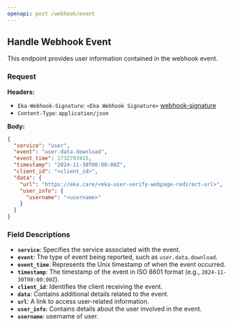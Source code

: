 ```yaml
---
openapi: post /webhook/event
---
```





## Handle Webhook Event
This endpoint provides user information contained in the webhook event.

### Request

**Headers:**

- `Eka-Webhook-Signature`: `<Eka Webhook Signature>` [webhook-signature](/api-reference/connect/webhooks/webhook-signature)
- `Content-Type`: `application/json`

**Body:**

```json
{
  "service": "user",
  "event": "user.data.download",
  "event_time": 1732793415,
  "timestamp": "2024-11-30T00:00:00Z",
  "client_id": "<client_id>",
  "data": {
    "url": "https://eka.care/<eka-user-verify-webpage-redirect-url>",
    "user_info": {
      "username": "<username>"
    }
  }
}
```


### Field Descriptions

- **`service`**: Specifies the service associated with the event.
- **`event`**: The type of event being reported, such as `user.data.download`.
- **`event_time`**: Represents the Unix timestamp of when the event occurred.
- **`timestamp`**: The timestamp of the event in ISO 8601 format (e.g., `2024-11-30T00:00:00Z`).
- **`client_id`**:   Identifies the client receiving the event.
- **`data`**: Contains additional details related to the event.
- **`url`**:  A link to access user-related information.
- **`user_info`**:  Contains details about the user involved in the event.
- **`username`**:  username of user.






